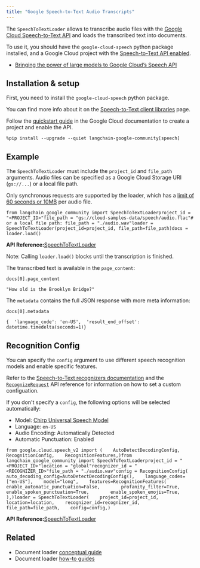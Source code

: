 ```yaml
---
title: "Google Speech-to-Text Audio Transcripts"
---
```


The `SpeechToTextLoader` allows to transcribe audio files with the [Google Cloud Speech-to-Text API](https://cloud.google.com/speech-to-text) and loads the transcribed text into documents.

To use it, you should have the `google-cloud-speech` python package installed, and a Google Cloud project with the [Speech-to-Text API enabled](https://cloud.google.com/speech-to-text/v2/oss/transcribe-client-libraries#before_you_begin).

* [Bringing the power of large models to Google Cloud’s Speech API](https://cloud.google.com/blog/products/ai-machine-learning/bringing-power-large-models-google-clouds-speech-api)

## Installation & setup

First, you need to install the `google-cloud-speech` python package.

You can find more info about it on the [Speech-to-Text client libraries](https://cloud.google.com/speech-to-text/v2/oss/libraries) page.

Follow the [quickstart guide](https://cloud.google.com/speech-to-text/v2/oss/sync-recognize) in the Google Cloud documentation to create a project and enable the API.

```
%pip install --upgrade --quiet langchain-google-community[speech]
```

## Example

The `SpeechToTextLoader` must include the `project_id` and `file_path` arguments. Audio files can be specified as a Google Cloud Storage URI (`gs://...`) or a local file path.

Only synchronous requests are supported by the loader, which has a [limit of 60 seconds or 10MB](https://cloud.google.com/speech-to-text/v2/oss/sync-recognize#:~:text=60%20seconds%20and/or%2010%20MB) per audio file.

```
from langchain_google_community import SpeechToTextLoaderproject_id = "<PROJECT_ID>"file_path = "gs://cloud-samples-data/speech/audio.flac"# or a local file path: file_path = "./audio.wav"loader = SpeechToTextLoader(project_id=project_id, file_path=file_path)docs = loader.load()
```

**API Reference:**[SpeechToTextLoader](https://python.langchain.com/api_reference/google_community/google_speech_to_text/langchain_google_community.google_speech_to_text.SpeechToTextLoader.html)

Note: Calling `loader.load()` blocks until the transcription is finished.

The transcribed text is available in the `page_content`:

```
docs[0].page_content
```

```
"How old is the Brooklyn Bridge?"
```

The `metadata` contains the full JSON response with more meta information:

```
docs[0].metadata
```

```
{  'language_code': 'en-US',  'result_end_offset': datetime.timedelta(seconds=1)}
```

## Recognition Config

You can specify the `config` argument to use different speech recognition models and enable specific features.

Refer to the [Speech-to-Text recognizers documentation](https://cloud.google.com/speech-to-text/v2/oss/recognizers) and the [`RecognizeRequest`](https://cloud.google.com/python/oss/reference/speech/latest/google.cloud.speech_v2.types.RecognizeRequest) API reference for information on how to set a custom configuation.

If you don't specify a `config`, the following options will be selected automatically:

* Model: [Chirp Universal Speech Model](https://cloud.google.com/speech-to-text/v2/oss/chirp-model)
* Language: `en-US`
* Audio Encoding: Automatically Detected
* Automatic Punctuation: Enabled

```
from google.cloud.speech_v2 import (    AutoDetectDecodingConfig,    RecognitionConfig,    RecognitionFeatures,)from langchain_google_community import SpeechToTextLoaderproject_id = "<PROJECT_ID>"location = "global"recognizer_id = "<RECOGNIZER_ID>"file_path = "./audio.wav"config = RecognitionConfig(    auto_decoding_config=AutoDetectDecodingConfig(),    language_codes=["en-US"],    model="long",    features=RecognitionFeatures(        enable_automatic_punctuation=False,        profanity_filter=True,        enable_spoken_punctuation=True,        enable_spoken_emojis=True,    ),)loader = SpeechToTextLoader(    project_id=project_id,    location=location,    recognizer_id=recognizer_id,    file_path=file_path,    config=config,)
```

**API Reference:**[SpeechToTextLoader](https://python.langchain.com/api_reference/google_community/google_speech_to_text/langchain_google_community.google_speech_to_text.SpeechToTextLoader.html)

## Related

* Document loader [conceptual guide](/oss/concepts/document_loaders)
* Document loader [how-to guides](/oss/how_to/#document-loaders)
